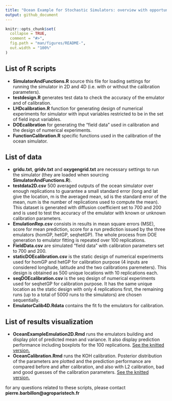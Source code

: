 ```yaml
---
title: "Ocean Example for Stochastic Simulators: overview with opportunities"
output: github_document
---
```


<!-- README.md is generated from README.Rmd. Please edit that file -->

```r
knitr::opts_chunk$set(
  collapse = TRUE,
  comment = "#>",
  fig.path = "man/figures/README-",
  out.width = "100%"
)
```


## List of R scripts

  - **SimulatorAndFunctions.R** source this file for loading settings for running the simulator in 2D and 4D (i.e. with or without the calibration parameters).
  - **testdesign.R** generates test data to check the accuracy of the emulator and of calibration.
  - **LHDcalibration.R** function for generating design of numerical experiments for simulator with input variables restricted to be in the set of field input variables.
  - **DOEcalibration** for generating the "field data" used in calibration and the design of numerical experiments.
  - **FunctionCalibration.R** specific functions used in the calibration of the ocean simulator.
  
  
## List of data

  - **gridu.txt**, **gridv.txt** and **oxygengrid.txt** are necessary settings to run the simulator (they are loaded when sourcing **SimulatorAndFunctions.R**). 
  - **testdata2D.csv** 500 averaged outputs of the ocean simulator over enough replications to guarantee a small standard error (long and lat give the location, m is the averaged mean, sd is the standard error of the mean, num is the number of replications used to compute the mean). This dataset is generated with diffusion coefficient set to 700 and 200 and is used to test the accuracy of the emulator with known or unknown calibration parameters.
  - **EmulationRep.csv** consists in results in mean square errors (MSE), score for mean prediction, score for a run prediction issued by the three emulators (homGP, hetGP, seqhetGP). The whole process from DOE generation to emulator fitting is repeated over 100 replications.
  - **FieldData.csv** are simulated "field data" with calibration parameters set to 700 and 200.
  - **staticDOEcalibration.csv** is the static design of numerical experiments used for homGP and hetGP for calibration purpose (4 inputs are considered longitude, latitude and the two calibrations paremeters). This design is obtained as 500 unique locations with 10 replications each.
  - **seqDOEcalibration.csv** is the seq design of numerical experiments used for seqhetGP for calibration purpose. It has the same unique location as the static design with only 4 replications first, the remaining runs (up to a total of 5000 runs to the simulators) are chosen sequentially.
  - **EmulatorCalib4D.Rdata**  contains the fit fo the emulators for calibration.
  
  
  
  
  
  
## List of results visualization


  - **OceanExampleEmulation2D.Rmd** runs the emulators building and display plot of predicted mean and variance. It also display prediction performance including boxplots for the 100 replications. [See the knitted version.](https://github.com/Demiperimetre/Ocean/blob/master/OceanExampleEmulation2D.md)
  - **OceanCalibration.Rmd** runs the KOH calibration. Posterior distribution of the parameters are plotted and the prediction performance are compared before and after calibration, and also with L2 calibration, bad and good guesses of the calibration parameters. [See the knitted version.](https://github.com/Demiperimetre/Ocean/blob/master/OceanCalibration.md)






for any questions related to these scripts, please contact **pierre.barbillon@agroparistech.fr**